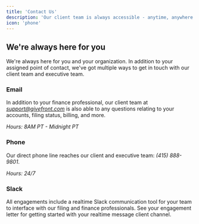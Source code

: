 ```yaml
---
title: 'Contact Us'
description: 'Our client team is always accessible - anytime, anywhere'
icon: 'phone'
---
```


## We're always here for you

We're always here for you and your organization. In addition to your assigned point of contact, we've got multiple ways to get in touch with our client team and executive team.

### Email

In addition to your finance professional, our client team at *support@givefront.com* is also able to any questions relating to your accounts, filing status, billing, and more.
  
_Hours: 8AM PT - Midnight PT_

### Phone

Our direct phone line reaches our client and executive team: *(415) 888-9801*.

_Hours: 24/7_

### Slack

All engagements include a realtime Slack communication tool for your team to interface with our filing and finance professionals. See your engagement letter for getting started with your realtime message client channel.